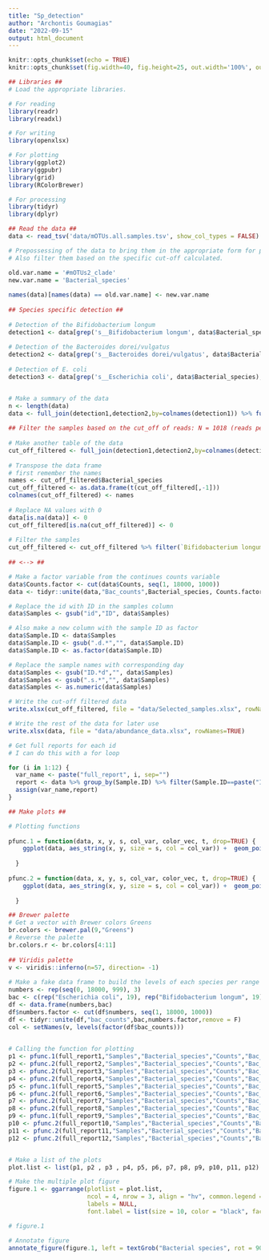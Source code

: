 ---
title: "Sp_detection"
author: "Archontis Goumagias"
date: "2022-09-15"
output: html_document
---

```{r setup, include=FALSE}
knitr::opts_chunk$set(echo = TRUE)
knitr::opts_chunk$set(fig.width=40, fig.height=25, out.width='100%', out.height='100%', fig.align='center')
```

```{r}
## Libraries ##
# Load the appropriate libraries.

# For reading
library(readr)
library(readxl)

# For writing
library(openxlsx)

# For plotting
library(ggplot2)
library(ggpubr)
library(grid)
library(RColorBrewer)

# For processing
library(tidyr)
library(dplyr)
```


```{r}
## Read the data ##
data <- read_tsv('data/mOTUs.all.samples.tsv', show_col_types = FALSE)
```

```{r}
# Prepossessing of the data to bring them in the appropriate form for plots
# Also filter them based on the specific cut-off calculated.

old.var.name = '#mOTUs2_clade'
new.var.name = 'Bacterial_species'
  
names(data)[names(data) == old.var.name] <- new.var.name
  
## Species specific detection ##
  
# Detection of the Bifidobacterium longum
detection1 <- data[grep('s__Bifidobacterium longum', data$Bacterial_species), ] %>% mutate(Bacterial_species="Bifidobacterium longum")
  
# Detection of the Bacteroides dorei/vulgatus
detection2 <- data[grep('s__Bacteroides dorei/vulgatus', data$Bacterial_species), ] %>% mutate(Bacterial_species="Bacteroides dorei/vulgatus")
  
# Detection of E. coli
detection3 <- data[grep('s__Escherichia coli', data$Bacterial_species), ] %>% mutate(Bacterial_species="Escherichia coli")


# Make a summary of the data
n <- length(data)
data <- full_join(detection1,detection2,by=colnames(detection1)) %>% full_join(detection3, by=colnames(detection1)) %>% pivot_longer(cols=2:all_of(n), names_to = 'Samples', values_to = 'Counts')
  
## Filter the samples based on the cut_off of reads: N = 1018 (reads per sample) ##
  
# Make another table of the data
cut_off_filtered <- full_join(detection1,detection2,by=colnames(detection1)) %>% full_join(detection3, by=colnames(detection1))
  
# Transpose the data frame
# first remember the names
names <- cut_off_filtered$Bacterial_species
cut_off_filtered <- as.data.frame(t(cut_off_filtered[,-1]))
colnames(cut_off_filtered) <- names
  
# Replace NA values with 0
data[is.na(data)] <- 0
cut_off_filtered[is.na(cut_off_filtered)] <- 0
  
# Filter the samples
cut_off_filtered <- cut_off_filtered %>% filter(`Bifidobacterium longum`>= 1018 | `Escherichia coli` >= 1018 | `Bacteroides dorei/vulgatus` >= 1018)
  
## <--> ##
```


```{r}
# Make a factor variable from the continues counts variable
data$Counts.factor <- cut(data$Counts, seq(1, 18000, 1000))
data <- tidyr::unite(data,"Bac_counts",Bacterial_species, Counts.factor,remove = F)

# Replace the id with ID in the samples column
data$Samples <- gsub("id","ID", data$Samples)

# Also make a new column with the sample ID as factor
data$Sample.ID <- data$Samples
data$Sample.ID <- gsub(".d.*","", data$Sample.ID)
data$Sample.ID <- as.factor(data$Sample.ID)

# Replace the sample names with corresponding day
data$Samples <- gsub("ID.*d","", data$Samples)
data$Samples <- gsub(".s.*","", data$Samples)
data$Samples <- as.numeric(data$Samples)
```


```{r}
# Write the cut-off filtered data
write.xlsx(cut_off_filtered, file = "data/Selected_samples.xlsx", rowNames=TRUE)

# Write the rest of the data for later use
write.xlsx(data, file = "data/abundance_data.xlsx", rowNames=TRUE)
```

```{r}
# Get full reports for each id
# I can do this with a for loop

for (i in 1:12) {
  var_name <- paste("full_report", i, sep="")
  report <- data %>% group_by(Sample.ID) %>% filter(Sample.ID==paste("ID", i, sep=""))
  assign(var_name,report)
}

```

```{r}
## Make plots ##

# Plotting functions
  
pfunc.1 = function(data, x, y, s, col_var, color_vec, t, drop=TRUE) {
    ggplot(data, aes_string(x, y, size = s, col = col_var)) +  geom_point(alpha = 0.8, show.legend = TRUE) +   scale_size_continuous(limits=c(0,18000),breaks=seq(0, 18000, 1000),range=c(0,40)) + scale_colour_manual(values=color_vec, drop=drop) + theme(axis.text.x = element_text(size=20, angle=90, vjust = 0.5), plot.title = element_text(hjust = 0.5, size=30), axis.text.y = element_text(size=20), plot.margin=unit(c(3,0.1,3,0.1), 'cm')) + rremove("xlab") + rremove("ylab") + labs(title = t)
    
  }
  
pfunc.2 = function(data, x, y, s, col_var, color_vec, t, drop=TRUE) {
    ggplot(data, aes_string(x, y, size = s, col = col_var)) +  geom_point(alpha = 0.8, show.legend = TRUE) +   scale_size_continuous(limits=c(0,18000),breaks=seq(0, 18000, 1000),range=c(0,40)) + scale_colour_manual(values=color_vec, drop=drop) + theme(axis.text.x = element_text(size=20, angle=90, vjust = 0.5), plot.title = element_text(hjust = 0.5, size=30), axis.text.y = element_blank(), plot.margin=unit(c(3,0.01,3,0.01), 'cm')) + rremove("xlab") + rremove("ylab") + labs(title = t)
    
  }

## Brewer palette
# Get a vector with Brewer colors Greens
br.colors <- brewer.pal(9,"Greens")
# Reverse the palette
br.colors.r <- br.colors[4:11]
  
## Viridis palette
v <- viridis::inferno(n=57, direction= -1)
  
# Make a fake data frame to build the levels of each species per range of counts.
numbers <- rep(seq(0, 18000, 999), 3)
bac <- c(rep("Escherichia coli", 19), rep("Bifidobacterium longum", 19), rep("Bacteroides dorei/vulgatus", 19))
df <- data.frame(numbers,bac)
df$numbers.factor <- cut(df$numbers, seq(1, 18000, 1000))
df <- tidyr::unite(df,"bac_counts",bac,numbers.factor,remove = F)
col <- setNames(v, levels(factor(df$bac_counts)))

  
# Calling the function for plotting
p1 <- pfunc.1(full_report1,"Samples","Bacterial_species","Counts","Bac_counts", col, "ID1")
p2 <- pfunc.2(full_report2,"Samples","Bacterial_species","Counts","Bac_counts", col, "ID2")
p3 <- pfunc.2(full_report3,"Samples","Bacterial_species","Counts","Bac_counts", col, "ID3")
p4 <- pfunc.2(full_report4,"Samples","Bacterial_species","Counts","Bac_counts", col, "ID4")
p5 <- pfunc.1(full_report5,"Samples","Bacterial_species","Counts","Bac_counts", col, "ID5")
p6 <- pfunc.2(full_report6,"Samples","Bacterial_species","Counts","Bac_counts", col, "ID6")
p7 <- pfunc.2(full_report7,"Samples","Bacterial_species","Counts","Bac_counts", col, "ID7")
p8 <- pfunc.2(full_report8,"Samples","Bacterial_species","Counts","Bac_counts", col, "ID8")
p9 <- pfunc.1(full_report9,"Samples","Bacterial_species","Counts","Bac_counts", col, "ID9")
p10 <- pfunc.2(full_report10,"Samples","Bacterial_species","Counts","Bac_counts", col, "ID10")
p11 <- pfunc.2(full_report11,"Samples","Bacterial_species","Counts","Bac_counts", col, "ID11")
p12 <- pfunc.2(full_report12,"Samples","Bacterial_species","Counts","Bac_counts", col, "ID12")


# Make a list of the plots
plot.list <- list(p1, p2 , p3 , p4, p5, p6, p7, p8, p9, p10, p11, p12)

# Make the multiple plot figure
figure.1 <- ggarrange(plotlist = plot.list, 
                      ncol = 4, nrow = 3, align = "hv", common.legend = TRUE, legend = FALSE, 
                      labels = NULL, 
                      font.label = list(size = 10, color = "black", face = "bold", family = NULL, position = "top"))

# figure.1

# Annotate figure
annotate_figure(figure.1, left = textGrob("Bacterial species", rot = 90, vjust = 1, gp = gpar(cex = 1.8)), bottom = textGrob("Days since birth", gp = gpar(cex = 1.8)))
```
